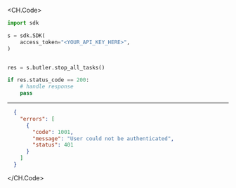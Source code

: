 
<CH.Code>
```python StopAllTasks.py
import sdk

s = sdk.SDK(
    access_token="<YOUR_API_KEY_HERE>",
)


res = s.butler.stop_all_tasks()

if res.status_code == 200:
    # handle response
    pass
```
---

```json Example Response
  {
    "errors": [
      {
        "code": 1001,
        "message": "User could not be authenticated",
        "status": 401
      }
    ]
  }
```
</CH.Code>
